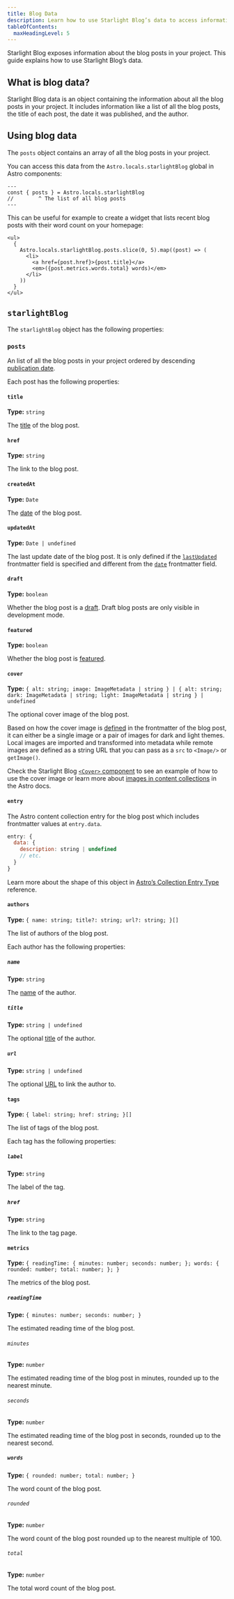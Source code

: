 ```yaml
---
title: Blog Data
description: Learn how to use Starlight Blog’s data to access information about your blog posts.
tableOfContents:
  maxHeadingLevel: 5
---
```


Starlight Blog exposes information about the blog posts in your project.
This guide explains how to use Starlight Blog’s data.

## What is blog data?

Starlight Blog data is an object containing the information about all the blog posts in your project.
It includes information like a list of all the blog posts, the title of each post, the date it was published, and the author.

## Using blog data

The `posts` object contains an array of all the blog posts in your project.

You can access this data from the `Astro.locals.starlightBlog` global in Astro components:

```astro title="example.astro"
---
const { posts } = Astro.locals.starlightBlog
//        ^ The list of all blog posts
---
```

This can be useful for example to create a widget that lists recent blog posts with their word count on your homepage:


<Preview>

```astro title="RecentBlogPosts.astro" "Astro.locals.starlightBlog.posts"
<ul>
  {
    Astro.locals.starlightBlog.posts.slice(0, 5).map((post) => (
      <li>
        <a href={post.href}>{post.title}</a>
        <em>({post.metrics.words.total} words)</em>
      </li>
    ))
  }
</ul>
```

<Fragment slot="preview">

<BlogDataExample />

</Fragment>

</Preview>

## `starlightBlog`

The `starlightBlog` object has the following properties:

### `posts`

An list of all the blog posts in your project ordered by descending [publication date](/guides/frontmatter#date-required/).

Each post has the following properties:

#### `title`

**Type:** `string`

The [title](/guides/frontmatter#title-required/) of the blog post.

#### `href`

**Type:** `string`

The link to the blog post.

#### `createdAt`

**Type:** `Date`

The [date](/guides/frontmatter#date-required/) of the blog post.

#### `updatedAt`

**Type:** `Date | undefined`

The last update date of the blog post.
It is only defined if the [`lastUpdated`](/guides/frontmatter#lastupdated/) frontmatter field is specified and different from the [`date`](/guides/frontmatter#date-required/) frontmatter field.

#### `draft`

**Type:** `boolean`

Whether the blog post is a [draft](/guides/frontmatter/#draft).
Draft blog posts are only visible in development mode.

#### `featured`

**Type:** `boolean`

Whether the blog post is [featured](/guides/frontmatter/#featured).

#### `cover`

**Type:** `{ alt: string; image: ImageMetadata | string } | { alt: string; dark: ImageMetadata | string; light: ImageMetadata | string } | undefined`

The optional cover image of the blog post.

Based on how the cover image is [defined](/guides/frontmatter#cover) in the frontmatter of the blog post, it can either be a single image or a pair of images for dark and light themes.
Local images are imported and transformed into metadata while remote images are defined as a string URL that you can pass as a `src` to `<Image/>` or `getImage()`.

Check the Starlight Blog [`<Cover>` component](https://github.com/HiDeoo/starlight-blog/blob/main/packages/starlight-blog/components/Cover.astro) to see an example of how to use the cover image or learn more about [images in content collections](https://docs.astro.build/en/guides/images/#images-in-content-collections) in the Astro docs.

#### `entry`

The Astro content collection entry for the blog post which includes frontmatter values at `entry.data`.

```js
entry: {
  data: {
    description: string | undefined
    // etc.
  }
}
```

Learn more about the shape of this object in [Astro’s Collection Entry Type](https://docs.astro.build/en/reference/modules/astro-content/#collectionentry) reference.

#### `authors`

**Type:** `{ name: string; title?: string; url?: string; }[]`

The list of authors of the blog post.

Each author has the following properties:

##### `name`

**Type:** `string`

The [name](/configuration/#name) of the author.

##### `title`

**Type:** `string | undefined`

The optional [title](/configuration/#title-1) of the author.

##### `url`

**Type:** `string | undefined`

The optional [URL](/configuration/#url) to link the author to.

#### `tags`

**Type:** `{ label: string; href: string; }[]`

The list of tags of the blog post.

Each tag has the following properties:

##### `label`

**Type:** `string`

The label of the tag.

##### `href`

**Type:** `string`

The link to the tag page.

#### `metrics`

**Type:** `{ readingTime: { minutes: number; seconds: number; }; words: { rounded: number; total: number; }; }`

The metrics of the blog post.

##### `readingTime`

**Type:** `{ minutes: number; seconds: number; }`

The estimated reading time of the blog post.

###### `minutes`

**Type:** `number`

The estimated reading time of the blog post in minutes, rounded up to the nearest minute.

###### `seconds`

**Type:** `number`

The estimated reading time of the blog post in seconds, rounded up to the nearest second.

##### `words`

**Type:** `{ rounded: number; total: number; }`

The word count of the blog post.

###### `rounded`

**Type:** `number`

The word count of the blog post rounded up to the nearest multiple of 100.

###### `total`

**Type:** `number`

The total word count of the blog post.
